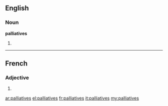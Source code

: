 ==English==

===Noun===
'''palliatives'''

# {{plural of|palliative}}

----

==French==

===Adjective===
{{fr-adj-form}} {{f-p}}

# {{feminine plural of|palliatif|lang=fr}}

[[ar:palliatives]]
[[el:palliatives]]
[[fr:palliatives]]
[[it:palliatives]]
[[my:palliatives]]